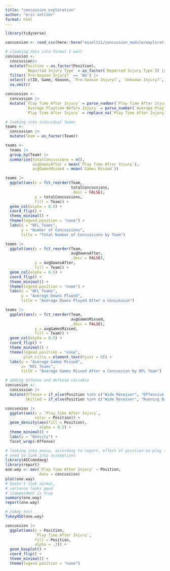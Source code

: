 ```yaml
---
title: "concussion_exploration"
author: "eric seltzer"
format: html
---
```


```r
library(tidyverse)
```

```r
concussion <- read_csv(here::here("esselt21/concussion_module/exploration/concussion.csv"))
```

```r
# cleaning data into format I want
concussion <-
  concussion|>
  mutate(Position = as_factor(Position),
         `Reported Injury Type` = as_factor(`Reported Injury Type`)) |>
  filter(`Pre-Season Injury?` == 'No') |>
  select(-c(ID, Game, Season, `Pre-Season Injury?`, `Unknown Injury?`, `Winning Team?`, `Opposing Team`, `Week of Injury`, `Weeks Injured`, `Total Snaps`)) |>
  na.omit()

concussion <-
  concussion |>
  mutate(`Play Time After Injury` = parse_number(`Play Time After Injury`, na = "Did not return from injury"),
         `Average Playtime Before Injury` = parse_number(`Average Playtime Before Injury`),
         `Play Time After Injury` = replace_na(`Play Time After Injury`, 0))
```

```r
# looking into individual teams
teams <-
  concussion |>
  mutate(Team = as_factor(Team))

teams <-
  teams |>
  group_by(Team) |>
  summarise(totalConcussions = n(),
            avgDownsAfter = mean(`Play Time After Injury`),
            avgGamesMissed = mean(`Games Missed`))

teams |>
  ggplot(aes(x = fct_reorder(Team,
                             totalConcussions,
                             .desc = FALSE),
             y = totalConcussions,
             fill = Team)) +
  geom_col(alpha = 0.5) +
  coord_flip() +
  theme_minimal() +
  theme(legend.position = "none") +
  labs(x = "NFL Teams",
       y = "Number of Concussions",
       title = "Total Number of Concussions by Team")

teams |>
  ggplot(aes(x = fct_reorder(Team,
                             avgDownsAfter,
                             .desc = FALSE),
             y = avgDownsAfter,
             fill = Team)) +
  geom_col(alpha = 0.5) +
  coord_flip() +
  theme_minimal() +
  theme(legend.position = "none") +
  labs(x = "NFL Teams",
       y = "Average Downs Played",
       title = "Average Downs Played After a Concussion")

teams |>
  ggplot(aes(x = fct_reorder(Team,
                             avgGamesMissed,
                             .desc = FALSE),
             y = avgGamesMissed,
             fill = Team)) +
  geom_col(alpha = 0.5) +
  coord_flip() +
  theme_minimal() +
  theme(legend.position = "none",
        plot.title = element_text(hjust = 0)) +
  labs(y = "Average Games Missed",
       x= "NFL Teams",
       title = "Average Games Missed After a Concussion by NFL Team")
```

```r
# adding offense and defense variable
concussion <-
  concussion |>
  mutate(Offense = if_else(Position %in% c("Wide Receiver", "Offensive Tackle", "Center", "Running Back", "Guard", "Tight End", "Quarterback", "Full Back"), "Offense", "Defense"),
         Skilled = if_else(Position %in% c("Wide Receiver", "Running Back", "Tight End", "Quarterback", "Full Back"), "Skilled", "Non-Skilled"))
```

```r
concussion |>
  ggplot(aes(x = `Play Time After Injury`,
             color = Position)) +
  geom_density(aes(fill = Position),
               alpha = 0.2) +
  theme_minimal() +
  labs(y = "Density") +
  facet_wrap(~Offense)
```

```r
# looking into anova, according to report, effect of position on play time after injury is significant and medium
# need to look into assumptions
library(AICcmodavg)
library(report)
one.way <- aov(`Play Time After Injury` ~ Position,
               data = concussion)
plot(one.way)
# doesn't look normal,
# variance looks good
# independent is true
summary(one.way)
report(one.way)
```

```r
# tukey test
TukeyHSD(one.way)
```

```r
concussion |>
  ggplot(aes(x = Position,
             `Play Time After Injury`,
             fill = Position,
             alpha = .3)) +
  geom_boxplot() +
  coord_flip() +
  theme_minimal() +
  theme(legend.position = "none") 
```

